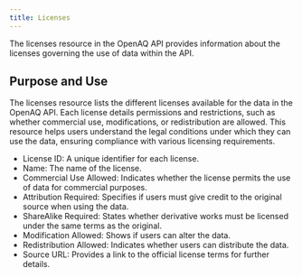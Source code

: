 ```yaml
---
title: Licenses
---
```


The licenses resource in the OpenAQ API provides information about the licenses
governing the use of data within the API.

## Purpose and Use

The licenses resource lists the different licenses available for the data in the
OpenAQ API. Each license details permissions and restrictions, such as whether
commercial use, modifications, or redistribution are allowed. This resource
helps users understand the legal conditions under which they can use the data,
ensuring compliance with various licensing requirements.

* License ID: A unique identifier for each license.
* Name: The name of the license.
* Commercial Use Allowed: Indicates whether the license permits the use of data for commercial purposes.
* Attribution Required: Specifies if users must give credit to the original source when using the data.
* ShareAlike Required: States whether derivative works must be licensed under the same terms as the original.
* Modification Allowed: Shows if users can alter the data.
* Redistribution Allowed: Indicates whether users can distribute the data.
* Source URL: Provides a link to the official license terms for further details.